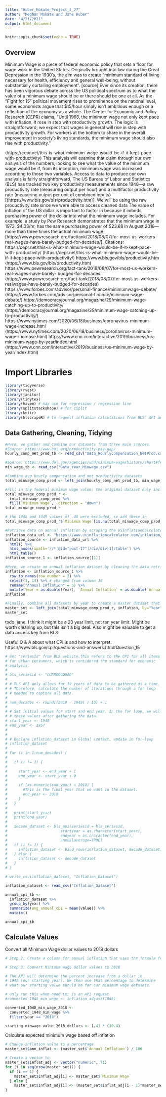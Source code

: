 ```yaml
---
title: "Huber_Mokate_Project_4_27"
author: "Meghan Mokate and Jane Huber"
date: "4/21/2021"
output: html_document
---
```


```r
knitr::opts_chunk$set(echo = TRUE)
```

## Overview

Minimum Wage is a piece of federal economic policy that sets a floor for wage work in the United
States. Originally brought into law during the Great Depression in the 1930’s, the aim was to create
“minimum standard of living necessary for health, efficiency and general well-being, without
substantially curtailing employment”. [source]
Ever since its creation, there has been vigorous debate across the US political spectrum as to what the
value of a minimum wage should be or there should be one at all.
As the “Fight for 15” political movement rises to prominence on the national level, some economists
argue that $15/hour simply isn’t ambitious enough or a reflection of the economy as a whole. The
Center for Economic and Policy Research (CEPR) claims, “Until 1968, the minimum wage not only kept
pace with inflation, it rose in step with productivity growth. The logic is straightforward; we expect that
wages in general will rise in step with productivity growth. For workers at the bottom to share in the
overall improvement in society’s living standards, the minimum wage should also rise with productivity.”

(https://cepr.net/this-is-what-minimum-wage-would-be-if-it-kept-pace-with-productivity)
This analysis will examine that claim through our own analysis of the numbers, looking to see what the
value of the minimum wage would be if, from its inception, minimum wage was increased according to
those two variables. Access to data to produce our own analysis is fairly straightforward,
The US Bureau of Labor and Statistics (BLS) has tracked two key productivity measurements since
1948—a raw productivity rate (measuring output per hour) and a multifactor productivity rate
(measuring output per unit of combined inputs) [(https://www.bls.gov/bls/productivity.htm)]. We will be using the raw productivity rate since we were able
to access cleaned data
The value of inflation of the US dollar is important to factor in because it imbeds purchasing power of
the dollar into what the minimum wage includes. For example, a study by Pew Research demonstrates
that the minimum wage in 1973, $4.03/hr, has the same purchasing power of $23.68 in August 2018—
more than three times the actual minimum wage [https://www.pewresearch.org/facttank/2018/08/07/for-most-us-workers-real-wages-have-barely-budged-for-decades/].
Citations: https://cepr.net/this-is-what-minimum-wage-would-be-if-it-kept-pace-with-productivity/
(https://cepr.net/this-is-what-minimum-wage-would-be-if-it-kept-pace-with-productivity/)
https://www.bls.gov/bls/productivity.htm (https://www.bls.gov/bls/productivity.htm)
https://www.pewresearch.org/fact-tank/2018/08/07/for-most-us-workers-real-wages-have-barely-
budged-for-decades (https://www.pewresearch.org/fact-tank/2018/08/07/for-most-us-workers-realwages-have-barely-budged-for-decades) https://www.forbes.com/advisor/personal-finance/minimumwage-debate/ (https://www.forbes.com/advisor/personal-finance/minimum-wage-debate/)
https://democracyjournal.org/magazine/29/minimum-wage-catching-up-to-productivity/
(https://democracyjournal.org/magazine/29/minimum-wage-catching-up-to-productivity/)
https://www.nytimes.com/2020/06/18/business/coronavirus-minimum-wage-increase.html
(https://www.nytimes.com/2020/06/18/business/coronavirus-minimum-wage-increase.html)
https://www.cnn.com/interactive/2019/business/us-minimum-wage-by-year/index.html
(https://www.cnn.com/interactive/2019/business/us-minimum-wage-by-year/index.html)

# Import Libraries

```r

library(tidyverse) 
library(rvest)
library(janitor)
library(tinytex)
library(haven) # may use for regression / regression line
library(splitstackshape) # for cSplit
library(knitr)
library(blscrapeR) # to request inflation calculations from BLS' API and complete inflation-related calculations 
```

## Data Gathering, Cleaning, Tidying

```r
#Here, we gather and combine our datasets from three main sources.
#Source: https://www.epi.org/productivity-pay-gap/
hourly_comp_net_prod_tb <- read_csv("Data_HourlyCompensation_NetProd.csv")

#Source: https://www.dol.gov/agencies/whd/minimum-wage/history/chart#fn4
min_wage_tb <- read_csv("Data_Year_Minwage.csv")

#Combine avg hourly compensation and net productivity datasets
total_minwage_comp_prod <- left_join(hourly_comp_net_prod_tb, min_wage_tb, by="Year")

#Fill in the federal minimum wage value; the original dataset only included information on when a law was passed to increase the federal minimum wage. Therefore, we need to fill in, year-by-year, what that value was.
total_minwage_comp_prod_r <- 
  total_minwage_comp_prod %>%
  fill(`Minimum Wage`, .direction = "down") 
total_minwage_comp_prod_r

# the 1948 and 1949 values of .40 were excluded, so add these in
total_minwage_comp_prod_r$`Minimum Wage`[is.na(total_minwage_comp_prod_r$`Minimum Wage`)] <- .40

#Retrieve data on annual inflation by scraping the USInflationCalculator website.
inflation_data_url <- "https://www.usinflationcalculator.com/inflation/consumer-price-index-and-annual-percent-changes-from-1913-to-2008/"
inflation_source <- inflation_data_url %>%
  html() %>%
  html_nodes(xpath='//*[@id="post-17"]/div/div[1]/table') %>%
  html_table()
inflation_source_1 <- inflation_source[[1]]

#Here, we create an annual inflation dataset by cleaning the data retrieved from the website.
inflation <- inflation_source_1 %>%
  row_to_names(row_number = 2) %>%
  select(1, 14) %>% # changed from column 16
  rename("Annual Inflation" = 3) %>%
  mutate(Year = as.double(Year), `Annual Inflation` = as.double(`Annual Inflation`))
inflation

#Finally, combine all datasets by year to create a master dataset that we will use for our full analysis
master_set <- left_join(total_minwage_comp_prod_r, inflation, by="Year")
master_set

```

todo: jane. I think it might be a 20 year limit, not ten year limit.
Might be worth cleaning up, but this isn't a big deal. Also might be
valuable to get a data access key from BLS

Useful Q & A about what CPI is and how to interpret:
https://www.bls.gov/cpi/questions-and-answers.htm#Question_15
```r

# Get "seriesId" from BLS website.This refers to the CPI for all items
# for urban consumers, which is considered the standard for economic
# analysis.
# 
# bls_seriesid <- "CUSR0000SA0"
# 
# # BLS API only allows for 10 years of data to be gathered at a time.
# # Therefore, calculate the number of iterations through a for loop
# # needed to capture all data.
# 
# num_decades <- round((2018 - 1948) / 10) + 1
# 
# # Set initial values for start and end year. In the for loop, we will update
# # these values after gathering the data.
# start_year <- 1948
# end_year <- 1957
# 
# 
# # Declare inflation_dataset in Global context, update in for-loop
# inflation_dataset
# 
# for (i in 1:num_decades) {
# 
#   if (i != 1) {
# 
#     start_year <- end_year + 1
#     end_year <- start_year + 9
# 
#     if (as.numeric(end_year) > 2018) {
#       #This is the final year that we want in the dataset.
#       end_year <- 2018
#     }
#   }
# 
#   print(start_year)
#   print(end_year)
# 
#   decade_dataset <- bls_api(seriesid = bls_seriesid,
#                        startyear = as.character(start_year),
#                        endyear = as.character(end_year),
#                        annualaverage=TRUE)
#   if (i != 1) {
#     inflation_dataset <- bind_rows(inflation_dataset, decade_dataset)
#   } else {
#     inflation_dataset <- decade_dataset
#   }
# }

# write_csv(inflation_dataset, "Inflation_Dataset")

inflation_dataset <- read_csv("Inflation_Dataset")

```

```r

annual_cpi_tb <- 
  inflation_dataset %>% 
  group_by(year) %>% 
  summarize(avg_annual_cpi = mean(value)) %>% 
  mutate()

annual_cpi_tb

```


## Calculate Values

Convert all Minimum Wage dollar values to 2018 dollars
```r



# Step 2: Create a column for annual inflation that uses the formula from BLS

# Step 3: Convert Minimum Wage dollar values to 2018

# The API will determine the percent increase from a dollar in
# 1948 (our starting year). We then use that percentage to determine
# what our starting value should be for our minimum wage datasets.

# Only run this when need to; is an API request
#converted_1948_min_wage <- inflation_adjust(1948)

converted_1948_min_wage_2018 <- 
  converted_1948_min_wage %>% 
  filter(year == "2018")

starting_minwage_value_2018_dollars <- (.4) * (10.4)


```


Calculate expected minimum wage based off inflation
```r
# Change inflation value to a percentage
master_set$ann_inflat <- (master_set$`Annual Inflation`) / 100

# Create a vector to 
master_set$inflat_adj <- vector("numeric", 71)
for (i in seq(nrow(master_set))) {
  if (i == 1) {
    master_set$inflat_adj[i] <- master_set$`Minimum Wage`
  } else {
    master_set$inflat_adj[i] <- (master_set$inflat_adj[i - 1]*master_set$ann_inflat[i]) + master_set$inflat_adj[i-1] } 
}


```


